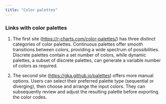 ```yaml
---
title: "Color palettes"
---
```


### Links with color palettes

1.  The first site (<https://r-charts.com/color-palettes/>) has three distinct categories of color palettes. Continuous palettes offer smooth transitions between colors, providing a wide spectrum of possibilities. Discrete palettes contain a set number of colors, while dynamic palettes, a subset of discrete palettes, can generate a variable number of colors as required.

2.  The second site (<https://gka.github.io/palettes>) offers more manual options. Users can select their preferred palette type (sequential or diverging), then choose and arrange the input colors. They can subsequently review and adjust the resulting palette before exporting the color codes.
